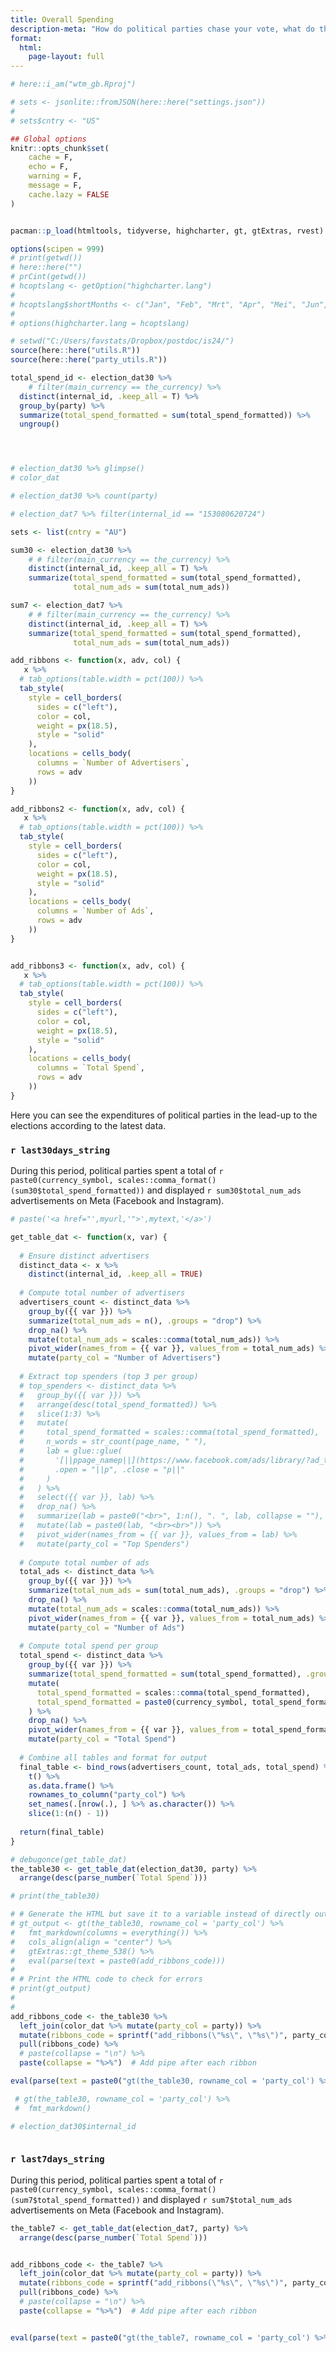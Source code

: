 ```yaml
---
title: Overall Spending
description-meta: "How do political parties chase your vote, what do they want to keep hidden, and how much money do they spend on it? In the lead-up to the elections, we monitor political microtargeting."
format: 
  html:
    page-layout: full
---
```


```r
# here::i_am("wtm_gb.Rproj")

# sets <- jsonlite::fromJSON(here::here("settings.json"))
# 
# sets$cntry <- "US"

## Global options
knitr::opts_chunk$set(
    cache = F,
    echo = F,
    warning = F,
    message = F,
    cache.lazy = FALSE
)


pacman::p_load(htmltools, tidyverse, highcharter, gt, gtExtras, rvest)

options(scipen = 999)
# print(getwd())
# here::here("")
# prCint(getwd())
# hcoptslang <- getOption("highcharter.lang")
# 
# hcoptslang$shortMonths <- c("Jan", "Feb", "Mrt", "Apr", "Mei", "Jun", "Jul", "Aug", "Sep", "Okt", "Nov", "Dec")
# 
# options(highcharter.lang = hcoptslang)

# setwd("C:/Users/favstats/Dropbox/postdoc/is24/")
source(here::here("utils.R"))
source(here::here("party_utils.R"))

total_spend_id <- election_dat30 %>%
    # filter(main_currency == the_currency) %>%
  distinct(internal_id, .keep_all = T) %>%
  group_by(party) %>%
  summarize(total_spend_formatted = sum(total_spend_formatted)) %>%
  ungroup()




# election_dat30 %>% glimpse()
# color_dat

# election_dat30 %>% count(party)

# election_dat7 %>% filter(internal_id == "153080620724")

sets <- list(cntry = "AU")
```



```r
sum30 <- election_dat30 %>%
    # # filter(main_currency == the_currency) %>%
    distinct(internal_id, .keep_all = T) %>%
    summarize(total_spend_formatted = sum(total_spend_formatted),
              total_num_ads = sum(total_num_ads))

sum7 <- election_dat7 %>%
    # # filter(main_currency == the_currency) %>%
    distinct(internal_id, .keep_all = T) %>%
    summarize(total_spend_formatted = sum(total_spend_formatted),
              total_num_ads = sum(total_num_ads))

add_ribbons <- function(x, adv, col) {
   x %>%
  # tab_options(table.width = pct(100)) %>%
  tab_style(
    style = cell_borders(
      sides = c("left"),
      color = col,
      weight = px(18.5),
      style = "solid"
    ),
    locations = cells_body(
      columns = `Number of Advertisers`,
      rows = adv
    ))
}

add_ribbons2 <- function(x, adv, col) {
   x %>%
  # tab_options(table.width = pct(100)) %>%
  tab_style(
    style = cell_borders(
      sides = c("left"),
      color = col,
      weight = px(18.5),
      style = "solid"
    ),
    locations = cells_body(
      columns = `Number of Ads`,
      rows = adv
    ))
}


add_ribbons3 <- function(x, adv, col) {
   x %>%
  # tab_options(table.width = pct(100)) %>%
  tab_style(
    style = cell_borders(
      sides = c("left"),
      color = col,
      weight = px(18.5),
      style = "solid"
    ),
    locations = cells_body(
      columns = `Total Spend`,
      rows = adv
    ))
}
```

Here you can see the expenditures of political parties in the lead-up to the elections according to the latest data.



::: {.panel-tabset}


### `r last30days_string`

During this period, political parties spent a total of `r paste0(currency_symbol, scales::comma_format()(sum30$total_spend_formatted))` and displayed `r sum30$total_num_ads` advertisements on Meta (Facebook and Instagram).



```r

# paste('<a href="',myurl,'">',mytext,'</a>')

get_table_dat <- function(x, var) {
  
  # Ensure distinct advertisers
  distinct_data <- x %>%
    distinct(internal_id, .keep_all = TRUE)
  
  # Compute total number of advertisers
  advertisers_count <- distinct_data %>%
    group_by({{ var }}) %>%
    summarize(total_num_ads = n(), .groups = "drop") %>%
    drop_na() %>%
    mutate(total_num_ads = scales::comma(total_num_ads)) %>%
    pivot_wider(names_from = {{ var }}, values_from = total_num_ads) %>%
    mutate(party_col = "Number of Advertisers")
  
  # Extract top spenders (top 3 per group)
  # top_spenders <- distinct_data %>%
  #   group_by({{ var }}) %>%
  #   arrange(desc(total_spend_formatted)) %>%
  #   slice(1:3) %>%
  #   mutate(
  #     total_spend_formatted = scales::comma(total_spend_formatted),
  #     n_words = str_count(page_name, " "),
  #     lab = glue::glue(
  #       '[||ppage_namep||](https://www.facebook.com/ads/library/?ad_type=political_and_issue_ads&country=||psets$cntryp||&view_all_page_id=||pinternal_idp||) (||pcurrency_symbolp||||ptotal_spend_formattedp||)',
  #       .open = "||p", .close = "p||"
  #     )
  #   ) %>%
  #   select({{ var }}, lab) %>%
  #   drop_na() %>%
  #   summarize(lab = paste0("<br>", 1:n(), ". ", lab, collapse = ""), .groups = "drop") %>%
  #   mutate(lab = paste0(lab, "<br><br>")) %>%
  #   pivot_wider(names_from = {{ var }}, values_from = lab) %>%
  #   mutate(party_col = "Top Spenders")
  
  # Compute total number of ads
  total_ads <- distinct_data %>%
    group_by({{ var }}) %>%
    summarize(total_num_ads = sum(total_num_ads), .groups = "drop") %>%
    drop_na() %>%
    mutate(total_num_ads = scales::comma(total_num_ads)) %>%
    pivot_wider(names_from = {{ var }}, values_from = total_num_ads) %>%
    mutate(party_col = "Number of Ads")
  
  # Compute total spend per group
  total_spend <- distinct_data %>%
    group_by({{ var }}) %>%
    summarize(total_spend_formatted = sum(total_spend_formatted), .groups = "drop") %>%
    mutate(
      total_spend_formatted = scales::comma(total_spend_formatted),
      total_spend_formatted = paste0(currency_symbol, total_spend_formatted)
    ) %>%
    drop_na() %>%
    pivot_wider(names_from = {{ var }}, values_from = total_spend_formatted) %>%
    mutate(party_col = "Total Spend")
  
  # Combine all tables and format for output
  final_table <- bind_rows(advertisers_count, total_ads, total_spend) %>%
    t() %>%
    as.data.frame() %>%
    rownames_to_column("party_col") %>%
    set_names(.[nrow(.), ] %>% as.character()) %>%
    slice(1:(n() - 1))
  
  return(final_table)
}

# debugonce(get_table_dat)
the_table30 <- get_table_dat(election_dat30, party) %>%
  arrange(desc(parse_number(`Total Spend`)))

# print(the_table30)

# # Generate the HTML but save it to a variable instead of directly outputting
# gt_output <- gt(the_table30, rowname_col = 'party_col') %>%
#   fmt_markdown(columns = everything()) %>%
#   cols_align(align = "center") %>%
#   gtExtras::gt_theme_538() %>%
#   eval(parse(text = paste0(add_ribbons_code)))
#
# # Print the HTML code to check for errors
# print(gt_output)
#
#
add_ribbons_code <- the_table30 %>%
  left_join(color_dat %>% mutate(party_col = party)) %>%
  mutate(ribbons_code = sprintf("add_ribbons(\"%s\", \"%s\")", party_col, colors)) %>%
  pull(ribbons_code) %>%
  # paste(collapse = "\n") %>%
  paste(collapse = "%>%")  # Add pipe after each ribbon

eval(parse(text = paste0("gt(the_table30, rowname_col = 'party_col') %>% fmt_markdown(columns = everything()) %>% cols_align(align = 'center') %>% gtExtras::gt_theme_538() %>% ", add_ribbons_code)))

 # gt(the_table30, rowname_col = 'party_col') %>%
 #  fmt_markdown()

# election_dat30$internal_id



```





### `r last7days_string`

During this period, political parties spent a total of `r paste0(currency_symbol, scales::comma_format()(sum7$total_spend_formatted))` and displayed `r sum7$total_num_ads` advertisements on Meta (Facebook and Instagram).



```r

the_table7 <- get_table_dat(election_dat7, party) %>%
  arrange(desc(parse_number(`Total Spend`)))


add_ribbons_code <- the_table7 %>%
  left_join(color_dat %>% mutate(party_col = party)) %>%
  mutate(ribbons_code = sprintf("add_ribbons(\"%s\", \"%s\")", party_col, colors)) %>%
  pull(ribbons_code) %>%
  # paste(collapse = "\n") %>%
  paste(collapse = "%>%")  # Add pipe after each ribbon


eval(parse(text = paste0("gt(the_table7, rowname_col = 'party_col') %>% fmt_markdown(columns = everything()) %>% cols_align(align = 'center')  %>% gtExtras::gt_theme_538()  %>% ", add_ribbons_code)))

```



:::
